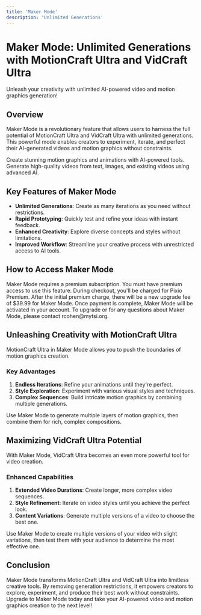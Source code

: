```yaml
---
title: 'Maker Mode'
description: 'Unlimited Generations'
---
```


# Maker Mode: Unlimited Generations with MotionCraft Ultra and VidCraft Ultra

<Tip>
Unleash your creativity with unlimited AI-powered video and motion graphics generation!
</Tip>

## Overview

Maker Mode is a revolutionary feature that allows users to harness the full potential of MotionCraft Ultra and VidCraft Ultra with unlimited generations. This powerful mode enables creators to experiment, iterate, and perfect their AI-generated videos and motion graphics without constraints.

<CardGroup cols={2}>
  <Card title="MotionCraft Ultra" icon="wand-magic-sparkles">
    Create stunning motion graphics and animations with AI-powered tools.
  </Card>
  <Card title="VidCraft Ultra" icon="film">
    Generate high-quality videos from text, images, and existing videos using advanced AI.
  </Card>
</CardGroup>

## Key Features of Maker Mode

- **Unlimited Generations**: Create as many iterations as you need without restrictions.
- **Rapid Prototyping**: Quickly test and refine your ideas with instant feedback.
- **Enhanced Creativity**: Explore diverse concepts and styles without limitations.
- **Improved Workflow**: Streamline your creative process with unrestricted access to AI tools.

## How to Access Maker Mode

<Steps>
  <Step title="Upgrade to Premium" icon="crown">
    Maker Mode requires a premium subscription. You must have premium access to use this feature.
  </Step>
  <Step title="Complete Checkout" icon="credit-card">
    During checkout, you'll be charged for Pixio Premium.
  </Step>
  <Step title="Additional Upgrade" icon="level-up-alt">
    After the initial premium charge, there will be a new upgrade fee of $39.99 for Maker Mode.
  </Step>
  <Step title="Activate Maker Mode" icon="toggle-on">
    Once payment is complete, Maker Mode will be activated in your account.
  </Step>
</Steps>

<Callout type="info">
  To upgrade or for any questions about Maker Mode, please contact rcohen@mytsi.org.
</Callout>

## Unleashing Creativity with MotionCraft Ultra

MotionCraft Ultra in Maker Mode allows you to push the boundaries of motion graphics creation.

### Key Advantages

1. **Endless Iterations**: Refine your animations until they're perfect.
2. **Style Exploration**: Experiment with various visual styles and techniques.
3. **Complex Sequences**: Build intricate motion graphics by combining multiple generations.

<Accordion title="Pro Tip: Layered Compositions" icon="layer-group">
  Use Maker Mode to generate multiple layers of motion graphics, then combine them for rich, complex compositions.
</Accordion>

## Maximizing VidCraft Ultra Potential

With Maker Mode, VidCraft Ultra becomes an even more powerful tool for video creation.

### Enhanced Capabilities

1. **Extended Video Durations**: Create longer, more complex video sequences.
2. **Style Refinement**: Iterate on video styles until you achieve the perfect look.
3. **Content Variations**: Generate multiple versions of a video to choose the best one.

<Accordion title="Pro Tip: A/B Testing" icon="vials">
  Use Maker Mode to create multiple versions of your video with slight variations, then test them with your audience to determine the most effective one.
</Accordion>

## Conclusion

Maker Mode transforms MotionCraft Ultra and VidCraft Ultra into limitless creative tools. By removing generation restrictions, it empowers creators to explore, experiment, and produce their best work without constraints. Upgrade to Maker Mode today and take your AI-powered video and motion graphics creation to the next level!
